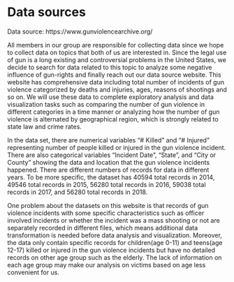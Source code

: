 # Data sources

Data source: https://www.gunviolencearchive.org/

All members in our group are responsible for collecting data since we hope to collect data on topics that both of us are interested in. Since the legal use of gun is a long existing and controversial problems in the United States, we decide to search for data related to this topic to analyze some negative influence of gun-rights and finally reach out our data source website. This website has comprehensive data including total number of incidents of gun violence categorized by deaths and injuries, ages, reasons of shootings and so on. We will use these data to complete exploratory analysis and data visualization tasks such as comparing the number of gun violence in different categories in a time manner or analyzing how the number of gun violence is alternated by geographical region, which is strongly related to state law and crime rates.

In the data set, there are numerical variables "# Killed" and "# Injured" representing number of people killed or injured in the gun violence incident. There are also categorical variables "Incident Date", "State", and "City or County" showing the data and location that the gun violence incidents happened. There are different numbers of records for data in different years. To be more specific, the dataset has 40594 total records in 2014, 49546 total records in 2015, 56280 total records in 2016, 59038 total records in 2017, and 56280 total records in 2018. 

One problem about the datasets on this website is that records of gun violence incidents with some specific characteristics such as officer involved incidents or whether the incident was a mass shooting or not are separately recorded in different files, which means additional data transformation is needed before data analysis and visualization. Moreover, the data only contain specific records for children(age 0-11) and teens(age 12-17) killed or injured in the gun violence incidents but have no detailed records on other age group such as the elderly. The lack of information on each age group may make our analysis on victims based on age less convenient for us.